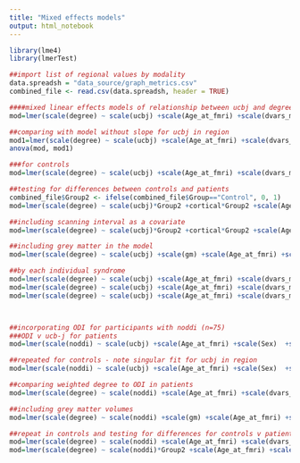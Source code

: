 ---
title: "Mixed effects models"
output: html_notebook
---

```{r}
library(lme4)
library(lmerTest)

##import list of regional values by modality
data.spreadsh = "data_source/graph_metrics.csv"
combined_file <- read.csv(data.spreadsh, header = TRUE)

####mixed linear effects models of relationship between ucbj and degree
mod=lmer(scale(degree) ~ scale(ucbj) +scale(Age_at_fmri) +scale(dvars_mean) +scale(cortical) +scale(Sex)+ (1 | SubID) +(ucbj|| region), data=subset(combined_file, !Group=="Control"))

##comparing with model without slope for ucbj in region
mod1=lmer(scale(degree) ~ scale(ucbj) +scale(Age_at_fmri) +scale(dvars_mean)+scale(cortical) +scale(Sex)+ (1 | SubID) +(1| region), data=subset(combined_file, !Group=="Control"))
anova(mod, mod1)

###for controls
mod=lmer(scale(degree) ~ scale(ucbj) +scale(Age_at_fmri) +scale(dvars_mean) +scale(cortical) +scale(Sex)+ (1 | SubID) +(ucbj|| region), data=subset(combined_file, Group=="Control"))

##testing for differences between controls and patients
combined_file$Group2 <- ifelse(combined_file$Group=="Control", 0, 1)
mod=lmer(scale(degree) ~ scale(ucbj)*Group2 +cortical*Group2 +scale(Age_at_fmri) +scale(dvars_mean)  +Sex+ (1 | SubID) +(ucbj|| region), data=subset(combined_file))

##including scanning interval as a covariate
mod=lmer(scale(degree) ~ scale(ucbj)*Group2 +cortical*Group2 +scale(Age_at_fmri) +scale(diff) +scale(dvars_mean)  +Sex+ (1 | SubID) +(ucbj|| region), data=subset(combined_file))

##including grey matter in the model
mod=lmer(scale(degree) ~ scale(ucbj) +scale(gm) +scale(Age_at_fmri) +scale(dvars_mean) +scale(cortical) +scale(Sex)+ (1 | SubID) +(ucbj|| region), data=subset(combined_file, !Group=="Control"))

##by each individual syndrome
mod=lmer(scale(degree) ~ scale(ucbj) +scale(Age_at_fmri) +scale(dvars_mean) +scale(cortical) +scale(Sex)+ (1 | SubID) +(1| region), data=subset(combined_file, Group=="bvFTD"))
mod=lmer(scale(degree) ~ scale(ucbj) +scale(Age_at_fmri) +scale(dvars_mean) +scale(cortical) +scale(Sex)+ (1 | SubID) +(1| region), data=subset(combined_file, Group=="CBS"))
mod=lmer(scale(degree) ~ scale(ucbj) +scale(Age_at_fmri) +scale(dvars_mean) +scale(cortical) +scale(Sex)+ (1 | SubID) +(1| region), data=subset(combined_file, Group=="PSP"))



##incorporating ODI for participants with noddi (n=75)
###ODI v ucb-j for patients
mod=lmer(scale(noddi) ~ scale(ucbj) +scale(Age_at_fmri) +scale(Sex)  +scale(cortical) + (1 | SubID) +(ucbj || region), data=subset(combined_file, !Group=="Control"))

##repeated for controls - note singular fit for ucbj in region
mod=lmer(scale(noddi) ~ scale(ucbj) +scale(Age_at_fmri) +scale(Sex)  +scale(cortical) + (1 | SubID) +(1 | region), data=subset(combined_file, Group=="Control"))

##comparing weighted degree to ODI in patients
mod=lmer(scale(degree) ~ scale(noddi) +scale(Age_at_fmri) +scale(dvars_mean) +scale(cortical) +scale(Sex)+ (1 | SubID) +(noddi|| region), data=subset(combined_file, !Group=="Control"))

##including grey matter volumes
mod=lmer(scale(degree) ~ scale(noddi) +scale(gm) +scale(Age_at_fmri) +scale(dvars_mean) +scale(cortical) +scale(Sex)+ (1 | SubID) +(noddi|| region), data=subset(combined_file, !Group=="Control"))

##repeat in controls and testing for differences for controls v patients
mod=lmer(scale(degree) ~ scale(noddi) +scale(Age_at_fmri) +scale(dvars_mean) +scale(cortical) + scale(Sex)+ (1 | SubID) +(noddi|| region), data=subset(combined_file, Group=="Control"))
mod=lmer(scale(degree) ~ scale(noddi)*Group2 +scale(Age_at_fmri) +scale(dvars_mean) +cortical*Group2 +scale(Sex)+ (1 | SubID) +(noddi|| region), data=subset(combined_file))



```

